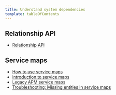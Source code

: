 ```yaml
---
title: Understand system dependencies
template: tableOfContents
---
```


## Relationship API

* [Relationship API](/docs/understand-dependencies/understand-system-dependencies/relationship-api/relationship-api)

## Service maps

* [How to use service maps](/docs/understand-dependencies/understand-system-dependencies/service-maps/how-use-service-maps)
* [Introduction to service maps](/docs/understand-dependencies/understand-system-dependencies/service-maps/introduction-service-maps)
* [Legacy APM service maps](/docs/understand-dependencies/understand-system-dependencies/service-maps/service-maps-apm)
* [Troubleshooting: Missing entities in service maps](/docs/understand-dependencies/understand-system-dependencies/service-maps/troubleshooting-missing-entities-service-maps)
